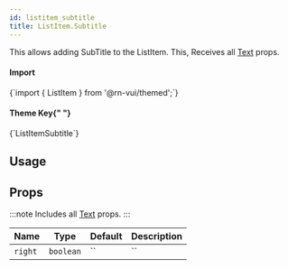 ```yaml
---
id: listitem_subtitle
title: ListItem.Subtitle
---
```



<IconsStyle />

This allows adding SubTitle to the ListItem.
This, Receives all [Text](text#props) props.

<div class="row inline-flex-center">
  <div class="col col--3">
    <h4>Import</h4>
  </div>
  <div class="col col--9">
    <CodeBlock>{`import { ListItem } from '@rn-vui/themed';`}</CodeBlock>
  </div>
  <div class="col col--3">
    <h4>
      Theme Key{" "}
      <a href="../customizing#using-themeprovider">
        <BiInfoCircle />
      </a>
    </h4>
  </div>
  <div class="col col--9">
    <CodeBlock>{`ListItemSubtitle`}</CodeBlock>
  </div>
</div>

## Usage

## Props

:::note
Includes all [Text](https://reactnative.dev/docs/text#props) props.
:::

<div class='table-responsive'>

| Name    | Type      | Default | Description |
| ------- | --------- | ------- | ----------- |
| `right` | `boolean` | ``      | ``          |

</div>
